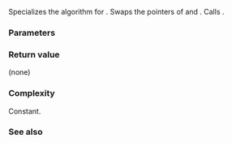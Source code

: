 {{cpp/experimental/title|swap&lt;small&gt;(std::experimental::observer_ptr)&lt;/small&gt;}}
{{cpp/experimental/lib extensions 2/observer_ptr/navbar}}

{{ddcl|since=libfund_ts_2|
template&lt; class W &gt;
void swap( observer_ptr&lt;W&gt;&amp; lhs, observer_ptr&lt;W&gt;&amp; rhs ) noexcept;
}}

Specializes the {{lc|swap}} algorithm for {{lc|std::experimental::observer_ptr}}. Swaps the pointers of {{c|lhs}} and {{c|rhs}}. Calls {{c|lhs.swap(rhs)}}.

===Parameters===
{{par begin}}
{{par|lhs, rhs|{{tt|observer_ptr}}s whose contents to swap}}
{{par end}} 

===Return value===
(none)

===Complexity===
Constant.

===See also===
{{dsc begin}}
{{dsc inc|cpp/algorithm/dsc swap}}
{{dsc inc|cpp/experimental/observer_ptr/dsc swap}}
{{dsc end}}

{{langlinks|zh}}